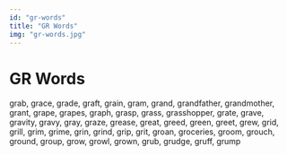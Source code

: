 ```yaml
---
id: "gr-words"
title: "GR Words"
img: "gr-words.jpg"
---
```


# GR Words

grab, grace, grade, graft, grain, gram, grand, grandfather, grandmother, grant, grape, grapes, graph, grasp, grass, grasshopper, grate, grave, gravity, gravy, gray, graze, grease, great, greed, green, greet, grew, grid, grill, grim, grime, grin, grind, grip, grit, groan, groceries, groom, grouch, ground, group, grow, growl, grown, grub, grudge, gruff, grump
